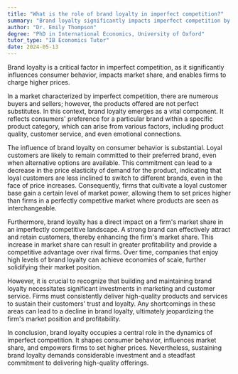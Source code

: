 ```yaml
---
title: "What is the role of brand loyalty in imperfect competition?"
summary: "Brand loyalty significantly impacts imperfect competition by shaping consumer behavior, influencing market share, and allowing firms to charge higher prices."
author: "Dr. Emily Thompson"
degree: "PhD in International Economics, University of Oxford"
tutor_type: "IB Economics Tutor"
date: 2024-05-13
---
```


Brand loyalty is a critical factor in imperfect competition, as it significantly influences consumer behavior, impacts market share, and enables firms to charge higher prices.

In a market characterized by imperfect competition, there are numerous buyers and sellers; however, the products offered are not perfect substitutes. In this context, brand loyalty emerges as a vital component. It reflects consumers' preference for a particular brand within a specific product category, which can arise from various factors, including product quality, customer service, and even emotional connections.

The influence of brand loyalty on consumer behavior is substantial. Loyal customers are likely to remain committed to their preferred brand, even when alternative options are available. This commitment can lead to a decrease in the price elasticity of demand for the product, indicating that loyal customers are less inclined to switch to different brands, even in the face of price increases. Consequently, firms that cultivate a loyal customer base gain a certain level of market power, allowing them to set prices higher than firms in a perfectly competitive market where products are seen as interchangeable.

Furthermore, brand loyalty has a direct impact on a firm's market share in an imperfectly competitive landscape. A strong brand can effectively attract and retain customers, thereby enhancing the firm's market share. This increase in market share can result in greater profitability and provide a competitive advantage over rival firms. Over time, companies that enjoy high levels of brand loyalty can achieve economies of scale, further solidifying their market position.

However, it is crucial to recognize that building and maintaining brand loyalty necessitates significant investments in marketing and customer service. Firms must consistently deliver high-quality products and services to sustain their customers' trust and loyalty. Any shortcomings in these areas can lead to a decline in brand loyalty, ultimately jeopardizing the firm's market position and profitability.

In conclusion, brand loyalty occupies a central role in the dynamics of imperfect competition. It shapes consumer behavior, influences market share, and empowers firms to set higher prices. Nevertheless, sustaining brand loyalty demands considerable investment and a steadfast commitment to delivering high-quality offerings.
    